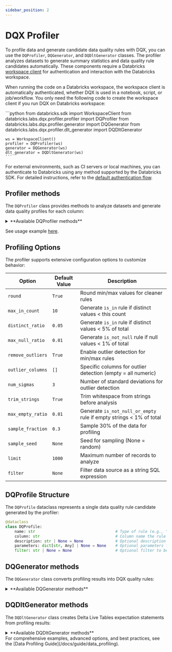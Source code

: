 ```yaml
---
sidebar_position: 2
---
```



# DQX Profiler

To profile data and generate candidate data quality rules with DQX, you can use the `DQProfiler`, `DQGenerator`, and `DQDltGenerator` classes.
The profiler analyzes datasets to generate summary statistics and data quality rule candidates automatically.
These components require a Databricks [workspace client](https://docs.databricks.com/aws/en/dev-tools/sdk-python) for authentication and interaction with the Databricks workspace.

When running the code on a Databricks workspace, the workspace client is automatically authenticated, whether DQX is used in a notebook, script, or job/workflow.
You only need the following code to create the workspace client if you run DQX on Databricks workspace:

<Tabs>
  <TabItem value="Python" label="Python" default>
    ```python
    from databricks.sdk import WorkspaceClient
    from databricks.labs.dqx.profiler.profiler import DQProfiler
    from databricks.labs.dqx.profiler.generator import DQGenerator
    from databricks.labs.dqx.profiler.dlt_generator import DQDltGenerator

    ws = WorkspaceClient()
    profiler = DQProfiler(ws)
    generator = DQGenerator(ws)
    dlt_generator = DQDltGenerator(ws)
    ```
  </TabItem>
</Tabs>

For external environments, such as CI servers or local machines, you can authenticate to Databricks using any method supported by the Databricks SDK. For detailed instructions, refer to the [default authentication flow](https://databricks-sdk-py.readthedocs.io/en/latest/authentication.html#default-authentication-flow).

## Profiler methods

The `DQProfiler` class provides methods to analyze datasets and generate data quality profiles for each column:

<details style={{ backgroundColor: 'transparent', color: 'neutral' }}>
<summary>**Available DQProfiler methods**</summary>

| Method                     | Description                                                                             | Arguments                                                                                                                                                                                                                                                                                                                                                                                                                                                                                                                                         |
| -------------------------- | --------------------------------------------------------------------------------------- |-------------------------------------------------------------------------------------------------------------------------------------------------------------------------------------------------------------------------------------------------------------------------------------------------------------------------------------------------------------------------------------------------------------------------------------------------------------------------------------------------------------------------------------------------- |
| `profile`                  | Profiles a DataFrame to generate summary statistics and data quality rules.             | `df`: DataFrame to profile; `columns`: Optional list of column names to include (default: all columns); `options`: Optional dictionary of profiling options (merged with defaults).                                                                                                                                                                                                                                                                                                                                                               |
| `profile_table`            | Profiles a table to generate summary statistics and data quality rules.                 | `table`: Fully-qualified table name to profile (e.g. 'catalog.schema.table'); `columns`: Optional list of column names to include (default: all columns); `options`: Optional dictionary of profiling options (merged with default options);                                                                                                                                                                                                                                                                                                      |
| `profile_tables`           | Profiles multiple tables in Unity Catalog with pattern matching.                        | `tables`: Optional list of table names to profile; `patterns`: Optional list of wildcard patterns to match tables to profile (either `tables` or  `patterns` must be provided); `exclude_matched`: Whether to exclude matched tables (default False); `columns`: Optional dictionary with table names as keys and lists of column names to include as values (default: all columns); `options`: Optional list of dictionaries with table names (or table wildcard patterns) as key and profiling options as values (merged with default options). |

</details>

See usage example [here](/docs/guide/data_profiling).

## Profiling Options

The profiler supports extensive configuration options to customize behavior:

| Option              | Default Value | Description                                                           |
| ------------------- | ------------- | --------------------------------------------------------------------- |
| `round`               | `True`        | Round min/max values for cleaner rules                              |
| `max_in_count`        | `10`          | Generate `is_in` rule if distinct values < this count               |
| `distinct_ratio`      | `0.05`        | Generate `is_in` rule if distinct values < 5% of total              |
| `max_null_ratio`      | `0.01`        | Generate `is_not_null` rule if null values < 1% of total            |
| `remove_outliers`     | `True`        | Enable outlier detection for min/max rules                          |
| `outlier_columns`     | `[]`          | Specific columns for outlier detection (empty = all numeric)        |
| `num_sigmas`          | `3`           | Number of standard deviations for outlier detection                 |
| `trim_strings`        | `True`        | Trim whitespace from strings before analysis                        |
| `max_empty_ratio`     | `0.01`        | Generate `is_not_null_or_empty` rule if empty strings < 1% of total |
| `sample_fraction`     | `0.3`         | Sample 30% of the data for profiling                                |
| `sample_seed`         | `None`        | Seed for sampling (None = random)                                   |
| `limit`               | `1000`        | Maximum number of records to analyze                                |
| `filter`              | `None`        | Filter data source as a string SQL expression                       |

## DQProfile Structure

The `DQProfile` dataclass represents a single data quality rule candidate generated by the profiler:

```python
@dataclass
class DQProfile:
    name: str                                   # Type of rule (e.g., "is_not_null", "min_max", "is_in")
    column: str                                 # Column name the rule applies to
    description: str | None = None              # Optional description of how the rule was generated
    parameters: dict[str, Any] | None = None    # Optional parameters for the rule
    filter: str | None = None                   # Optional filter to be applied to the data source
```

## DQGenerator methods

The `DQGenerator` class converts profiling results into DQX quality rules:

<details style={{ backgroundColor: 'transparent', color: 'neutral' }}>
<summary>**Available DQGenerator methods**</summary>
| Method              | Description                                                           | Arguments                                                                                                                                                  | Supports local execution |
| ------------------- | --------------------------------------------------------------------- | ---------------------------------------------------------------------------------------------------------------------------------------------------------- | ------------------------ |
| `generate_dq_rules` | Generates a list of data quality rules from profiling results.        | `profiles`: List of DQProfile objects; `level`: Criticality level for generated rules (default "error").                                                   | Yes                      |

</details>

## DQDltGenerator methods

The `DQDltGenerator` class creates Delta Live Tables expectation statements from profiling results:

<details style={{ backgroundColor: 'transparent', color: 'neutral' }}>
<summary>**Available DQDltGenerator methods**</summary>

| Method               | Description                                                        | Arguments                                                                                                                                                               | Supports local execution |
| -------------------- | ------------------------------------------------------------------ | ----------------------------------------------------------------------------------------------------------------------------------------------------------------------- | ------------------------ |
| `generate_dlt_rules` | Generates Delta Live Table rules in the specified language.        | `rules`: List of DQProfile objects; `action`: Optional violation action ("drop", "fail", or None); `language`: Target language ("SQL", "Python", or "Python_Dict").     | Yes                      |

</details>

<Admonition type="info" title="Complete Profiling Guide">
For comprehensive examples, advanced options, and best practices, see the [Data Profiling Guide](/docs/guide/data_profiling).
</Admonition> 
